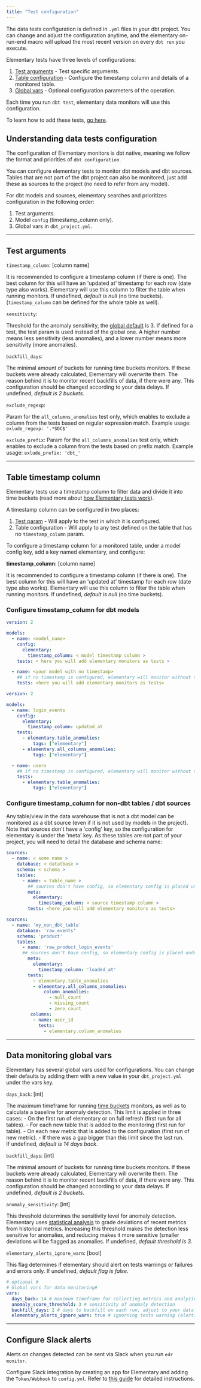 ```yaml
---
title: "Test configuration"
---
```



The data tests configuration is defined in `.yml` files in your dbt project.
You can change and adjust the configuration anytime, and the elementary on-run-end macro will upload the most recent version on every `dbt run` you execute.

Elementary tests have three levels of configurations:

1. [Test arguments](#test-arguments) - Test specific arguments.
2. [Table configuration](#configure-timestamp-column-for-dbt-models) - Configure the timestamp column and details of a monitored table.
3. [Global vars](#data-monitoring-global-vars) - Optional configuration parameters of the operation.

Each time you run `dbt test`, elementary data monitors will use this configuration.

To learn how to add these tests, [go here](/add-data-monitoring-tests).

## Understanding data tests configuration

The configuration of Elementary monitors is dbt native, meaning we follow the format and priorities of `dbt configuration`.

You can configure elementary tests to monitor dbt models and dbt sources.
Tables that are not part of the dbt project can also be monitored, just add these as sources to the project (no need to refer from any model).

For dbt models and sources, elementary searches and prioritizes configuration in the following order:

1. Test arguments.
2. Model `config` (timestamp_column only).
3. Global vars in `dbt_project.yml`.

---

## Test arguments

`timestamp_column`: [column name]

It is recommended to configure a timestamp column (if there is one). The best column for this will have an 'updated at' timestamp for each row (date type also works).
Elementary will use this column to filter the table when running monitors.
If undefined, _default is null_ (no time buckets).  
(`timestamp_column` can be defined for the whole table as well).

`sensitivity`:

Threshold for the anomaly sensitivity, the [global default](/add-data-monitoring-tests) is 3. If defined for a test, the test param is used instead of the global one.
A higher number means less sensitivity (less anomalies), and a lower number means more sensitivity (more anomalies).

`backfill_days`:

The minimal amount of buckets for running time buckets monitors. If these buckets were already calculated, Elementary will overwrite them. The reason behind it is to monitor recent backfills of data, if there were any.
This configuration should be changed according to your data delays.
If undefined, _default is 2 buckets_.

`exclude_regexp`:

Param for the `all_columns_anomalies` test only, which enables to exclude a column from the tests based on regular expression match. Example usage: `exlude_regexp: '.*SDC$'`

`exclude_prefix`:
Param for the `all_columns_anomalies` test only, which enables to exclude a column from the tests based on prefix match. Example usage: `exlude_prefix: 'dbt_'`

---

## Table timestamp column

Elementary tests use a timestamp column to filter data and divide it into time buckets (read more about [how Elementary tests work](/data-anomaly-detection#how-do-monitors-work-in-elementary-data-tests)).

A timestamp column can be configured in two places:

1. [Test param](#test-arguments) - Will apply to the test in which it is configured.
2. Table configuration - Will apply to any test defined on the table that has no `timestamp_column` param.

To configure a timestamp column for a monitored table, under a model config key, add a key named elementary, and configure:

**timestamp_column**: [column name]

It is recommended to configure a timestamp column (if there is one). The best column for this will have an 'updated at' timestamp for each row (date type also works).
Elementary will use this column to filter the table when running monitors.
If undefined, _default is null_ (no time buckets).

### Configure timestamp_column for dbt models

<SnippetGroup>

```yml properties.yml
version: 2

models:
  - name: <model_name>
    config:
      elementary:
        timestamp_column: < model timestamp column >
    tests: < here you will add elementary monitors as tests >

  - name: <your model with no timestamp>
    ## if no timestamp is configured, elementary will monitor without time filtering
    tests: <here you will add elementary monitors as tests>
```

```yml Example
version: 2

models:
  - name: login_events
    config:
      elementary:
        timestamp_column: updated_at
    tests:
      - elementary.table_anomalies:
          tags: ["elementary"]
      - elementary.all_columns_anomalies:
          tags: ["elementary"]

  - name: users
    ## if no timestamp is configured, elementary will monitor without time filtering
    tests:
      - elementary.table_anomalies:
          tags: ["elementary"]
```

</SnippetGroup>

### Configure timestamp_column for non-dbt tables / dbt sources

Any table/view in the data warehouse that is not a dbt model can be monitored as a dbt source (even if it is not used by models in the project).
Note that sources don't have a 'config' key, so the configuration for elementary is under the 'meta' key.
As these tables are not part of your project, you will need to detail the database and schema name:

<SnippetGroup>

```yml sources_properties.yml
sources:
  - name: < some name >
    database: < datatbase >
    schema: < schema >
    tables:
      - name: < table_name >
        ## sources don't have config, so elementary config is placed under 'meta'
        meta:
          elementary:
            timestamp_column: < source timestamp column >
        tests: <here you will add elementary monitors as tests>
```

```yml Example
sources:
  - name: 'my_non_dbt_table'
    database: 'raw_events'
    schema: 'product'
    tables:
      - name: 'raw_product_login_events'
      ## sources don't have config, so elementary config is placed under 'meta'
        meta:
          elementary:
            timestamp_column: 'loaded_at'
        tests:
          - elementary.table_anomalies
          - elementary.all_columns_anomalies:
              column_anomalies:
                - null_count
                - missing_count
                - zero_count
         columns:
          - name: user_id
            tests:
              - elementary.column_anomalies
```

</SnippetGroup>

---

## Data monitoring global vars

Elementary has several global vars used for configurations. You can change their defaults by adding them with a new value in your `dbt_project.yml` under the vars key.

`days_back`: [int]

The maximum timeframe for running [time buckets](/data-anomaly-detection#tests-and-monitors-types) monitors, as well as to calculate a baseline for anomaly detection.
This limit is applied in three cases: - On the first run of elementary or on full refresh (first run for all tables). - For each new table that is added to the monitoring (first run for table). - On each new metric that is added to the configuration (first run of new metric). - If there was a gap bigger than this limit since the last run.  
If undefined, _default is 14 days back_.

`backfill_days`: [int]

The minimal amount of buckets for running time buckets monitors. If these buckets were already calculated, Elementary will overwrite them. The reason behind it is to monitor recent backfills of data, if there were any. This configuration should be changed according to your data delays.
If undefined, _default is 2 buckets_.

`anomaly_sensitivity`: [int]

This threshold determines the sensitivity level for anomaly detection. Elementary uses [statistical analysis](/data-anomaly-detection#anomaly-detection) to grade deviations of recent metrics from historical metrics. Increasing this threshold makes the detection less sensitive for anomalies, and reducing makes it more sensitive (smaller deviations will be flagged as anomalies.
If undefined, _default threshold is 3_.

`elementary_alerts_ignore_warn`: [bool]

This flag determines if elementary should alert on tests warnings or failures and errors only.
If undefined, _default flag is false_.

```yml dbt_project.yml
# optional #
# Global vars for data monitoring#
vars:
  days_back: 14 # maximum timeframe for collecting metrics and analyzing anomalies
  anomaly_score_threshold: 3 # sensitivity of anomaly detection
  backfill_days: 2 # days to backfill on each run, adjust to your data delays
  elementary_alerts_ignore_warn: true # ignorning tests warning (alerting only failures and errors)
```

---

## Configure Slack alerts

Alerts on changes detected can be sent via Slack when you run `edr monitor`.

Configure Slack integration by creating an app for Elementary and adding the `Token/Webhook` to `config.yml`. Refer to [this guide](../integrations/slack) for detailed instructions.
